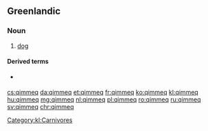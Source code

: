 ==Greenlandic==

===Noun===
{{kl-noun|qimmit}}

# [[dog]]

====Derived terms====
* {{l|kl|qimmiaraq}} {{gloss|[[puppy]]}}

[[Category:kl:Carnivores]]

[[cs:qimmeq]]
[[da:qimmeq]]
[[et:qimmeq]]
[[fr:qimmeq]]
[[ko:qimmeq]]
[[kl:qimmeq]]
[[hu:qimmeq]]
[[mg:qimmeq]]
[[nl:qimmeq]]
[[pl:qimmeq]]
[[ro:qimmeq]]
[[ru:qimmeq]]
[[sv:qimmeq]]
[[chr:qimmeq]]